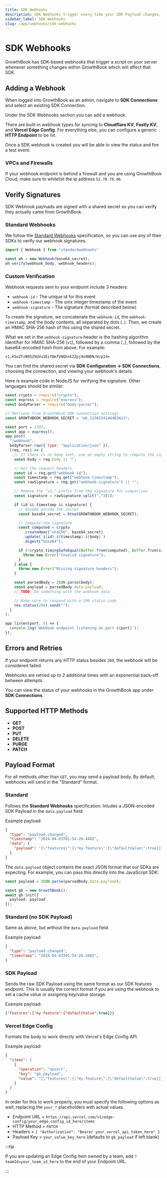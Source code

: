 ```yaml
---
title: SDK Webhooks
description: SDK Webhooks trigger every time your SDK Payload changes.
sidebar_label: SDK Webhooks
slug: /app/webhooks/sdk-webhooks
---
```


# SDK Webhooks

GrowthBook has SDK-based webhooks that trigger a script on your server whenever something changes within GrowthBook which will affect that SDK.

## Adding a Webhook

When logged into GrowthBook as an admin, navigate to **SDK Connections** and select an existing SDK Connection.

Under the SDK Webhooks section you can add a webhook.

There are built-in webhook types for syncing to **Cloudflare KV**, **Fastly KV**, and **Vercel Edge Config**. For everything else, you can configure a generic **HTTP Endpoint** to be hit.

Once a SDK webhook is created you will be able to view the status and fire a test event.

### VPCs and Firewalls

If your webhook endpoint is behind a firewall and you are using GrowthBook Cloud, make sure to whitelist the ip address `52.70.79.40`.

## Verify Signatures

SDK Webhook payloads are signed with a shared secret so you can verify they actually came from GrowthBook.

### Standard Webhooks

We follow the [Standard Webhooks](https://www.standardwebhooks.com/) specification, so you can use any of their SDKs to verify our webhook signatures.

```ts
import { Webhook } from "standardwebhooks"

const wh = new Webhook(base64_secret);
wh.verify(webhook_body, webhook_headers);
```

### Custom Verification

Webhook requests sent to your endpoint include 3 headers:

- `webhook-id` - The unique id for this event
- `webhook-timestamp` - The unix integer timestamp of the event
- `webhook-signature` - The signature (format described below)

To create the signature, we concatenate the `webhook-id`, the `webhook-timestamp`, and the body contents, all separated by dots (`.`). Then, we create an HMAC SHA-256 hash of this using the shared secret.

What we set in the `webhook-signature` header is the hashing algorithm identifier for HMAC SHA-256 (`v1`), followed by a comma (`,`), followed by the base64-encoded hash from above. For example:

```
v1,K5oZfzN95Z9UVu1EsfQmfVNQhnkZ2pj9o9NDN/H/pI4=
```

You can find the shared secret via **SDK Configuration → SDK Connections**, choosing the connection, and viewing your webhook's details.

Here is example code in NodeJS for verifying the signature. Other languages should be similar:

```js
const crypto = require("crypto");
const express = require("express");
const bodyParser = require("body-parser");

// Retrieve from GrowthBook SDK connection settings
const GROWTHBOOK_WEBHOOK_SECRET = "wk_123A5341464B3A13";

const port = 1337;
const app = express();
app.post(
  "/webhook",
  bodyParser.raw({ type: "application/json" }),
  (req, res) => {
    // If there is no body sent, use an empty string to compute the signature
    const body = req.body || "";

    // Get the request headers
    const id = req.get("webhook-id");
    const timestamp = req.get("webhook-timestamp");
    const rawSignature = req.get("webhook-signature") || "";

    // Remove the "v1," prefix from the signature for comparison
    const signature = rawSignature.split(",")[1];

    if (id && timestamp && signature) {
      // Base64 encode the secret
      const base64_secret = btoa(GROWTHBOOK_WEBHOOK_SECRET);

      // Compute the signature
      const computed = crypto
        .createHmac("sha256", base64_secret)
        .update(`${id}.${timestamp}.${body}`)
        .digest("base64");

      if (!crypto.timingSafeEqual(Buffer.from(computed), Buffer.from(signature))) {
        throw new Error("Invalid signature");
      }
    } else {
      throw new Error("Missing signature headers");
    }

    const parsedBody = JSON.parse(body);
    const payload = parsedBody.data.payload;
    // TODO: Do something with the webhook data

    // Make sure to respond with a 200 status code
    res.status(200).send("");
  }
);

app.listen(port, () => {
  console.log(`Webhook endpoint listening on port ${port}`);
});
```

## Errors and Retries

If your endpoint returns any HTTP status besides `200`, the webhook will be considered failed.

Webhooks are retried up to 2 additional times with an exponential back-off between attempts.

You can view the status of your webhooks in the GrowthBook app under **SDK Connections**.

## Supported HTTP Methods

- **GET**
- **POST**
- **PUT**
- **DELETE**
- **PURGE**
- **PATCH**

## Payload Format

For all methods other than `GET`, you may send a payload body. By default, webhooks will send in the "Standard" format.

### Standard

Follows the **Standard Webhooks** specification. Inludes a JSON-encoded SDK Payload in the `data.payload` field.

Example payload:

```json
{
  "type": "payload.changed",
  "timestamp": "2024-04-03T01:54:20.449Z",
  "data": {
    "payload": "{\"features\":{\"my-feature\":{\"defaultValue\":true}}}"
  }
}
```

The `data.payload` object contains the exact JSON format that our SDKs are expecting. For example, you can pass this directly into the JavaScript SDK:

```ts
const payload = JSON.parse(parsedBody.data.payload);

const gb = new GrowthBook();
await gb.init({
  payload: payload
});
```

### Standard (no SDK Payload)

Same as above, but without the `data.payload` field.

Example payload:

```json
{
  "type": "payload.changed",
  "timestamp": "2024-04-03T01:54:20.449Z",
}
```

### SDK Payload

Sends the raw SDK Payload using the same format as our SDK features endpoint. This is usually the correct format if you are using the webhook to set
a cache value or assigning key/value storage.

Example payload:

```json
{"features":{"my-feature":{"defaultValue":true}}}
```

### Vercel Edge Config

Formats the body to work directly with Vercel's Edge Config API.

Example payload:

```json
{
  "items": [
    {
      "operation": "upsert",
      "key": "gb_payload",
      "value": "{\"features\":{\"my-feature\":{\"defaultValue\":true}}}"
    }
  ]
}
```

In order for this to work properly, you must specify the following options as well, replacing the `your_*` placeholders with actual values.

- Endpoint URL = `https://api.vercel.com/v1/edge-config/your_edge_config_id_here/items`
- HTTP Method = `PATCH`
- Headers = `{ "Authorization": "Bearer your_vercel_api_token_here" }`
- Payload Key = `your_value_key_here` (defaults to `gb_payload` if left blank)

:::tip

If you are updating an Edge Config item owned by a team, add `?teamId=your_team_id_here` to the end of your Endpoint URL.

:::
